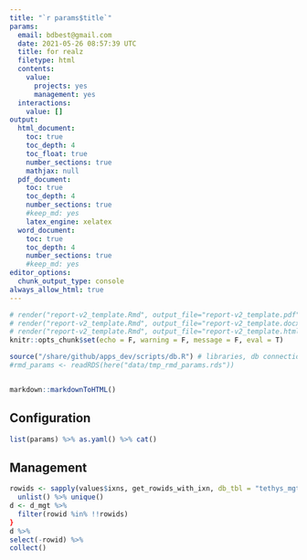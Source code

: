 ```yaml
---
title: "`r params$title`"
params:
  email: bdbest@gmail.com
  date: 2021-05-26 08:57:39 UTC
  title: for realz
  filetype: html
  contents:
    value:
      projects: yes
      management: yes
  interactions:
    value: []
output:
  html_document:
    toc: true
    toc_depth: 4
    toc_float: true
    number_sections: true
    mathjax: null
  pdf_document:
    toc: true
    toc_depth: 4
    number_sections: true
    #keep_md: yes
    latex_engine: xelatex
  word_document:
    toc: true
    toc_depth: 4
    number_sections: true
    #keep_md: yes
editor_options: 
  chunk_output_type: console
always_allow_html: true
---
```


```r
# render("report-v2_template.Rmd", output_file="report-v2_template.pdf" , output_format="pdf_document")
# render("report-v2_template.Rmd", output_file="report-v2_template.docx", output_format="word_document")
# render("report-v2_template.Rmd", output_file="report-v2_template.html", output_format="html_document")
knitr::opts_chunk$set(echo = F, warning = F, message = F, eval = T)
```

```r
source("/share/github/apps_dev/scripts/db.R") # libraries, db connection object (con)
#rmd_params <- readRDS(here("data/tmp_rmd_params.rds"))


markdown::markdownToHTML()
```

## Configuration

```r
list(params) %>% as.yaml() %>% cat()
```

## Management

```r
rowids <- sapply(values$ixns, get_rowids_with_ixn, db_tbl = "tethys_mgt_tags") %>% 
  unlist() %>% unique()
d <- d_mgt %>%
  filter(rowid %in% !!rowids)
}
d %>% 
select(-rowid) %>% 
collect()
```

